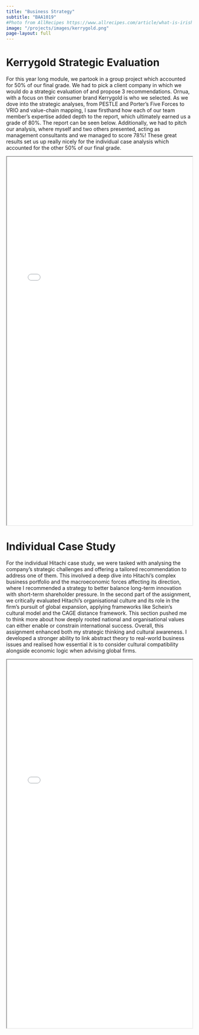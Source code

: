 ```yaml
---
title: "Business Strategy"
subtitle: "BAA1019"
#Photo from AllRecipes https://www.allrecipes.com/article/what-is-irish-butter/
image: "/projects/images/kerrygold.png"
page-layout: full
---
```



# Kerrygold Strategic Evaluation
For this year long module, we partook in a group project which accounted for 50% of our final grade. We had to pick a client company in which we would do a strategic evaluation of and propose 3 recommendations. Ornua, with a focus on their consumer brand Kerrygold is who we selected. As we dove into the strategic analyses, from PESTLE and Porter's Five Forces to VRIO and value-chain mapping, I saw firsthand how each of our team member's expertise added depth to the report, which ultimately earned us a grade of 80%. The report can be seen below. Additionally, we had to pitch our analysis, where myself and two others presented, acting as management consultants and we managed to score 78%! These great results set us up really nicely for the individual case analysis which accounted for the other 50% of our final grade.

<iframe width="100%" height="1000" src=pdfs/BS14.pdf> </iframe>


# Individual Case Study
For the individual Hitachi case study, we were tasked with analysing the company’s strategic challenges and offering a tailored recommendation to address one of them. This involved a deep dive into Hitachi’s complex business portfolio and the macroeconomic forces affecting its direction, where I recommended a strategy to better balance long-term innovation with short-term shareholder pressure. In the second part of the assignment, we critically evaluated Hitachi’s organisational culture and its role in the firm’s pursuit of global expansion, applying frameworks like Schein’s cultural model and the CAGE distance framework. This section pushed me to think more about how deeply rooted national and organisational values can either enable or constrain international success. Overall, this assignment enhanced both my strategic thinking and cultural awareness. I developed a stronger ability to link abstract theory to real-world business issues and realised how essential it is to consider cultural compatibility alongside economic logic when advising global firms.

<iframe width="100%" height="1000" src=pdfs/strat_case.pdf> </iframe>